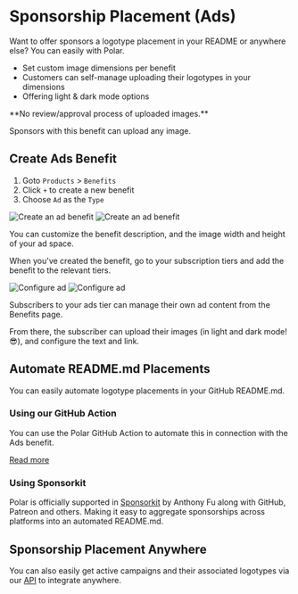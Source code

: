 
# Sponsorship Placement (Ads)

Want to offer sponsors a logotype placement in your README or anywhere else? You can easily with Polar.
- Set custom image dimensions per benefit
- Customers can self-manage uploading their logotypes in your dimensions
- Offering light & dark mode options

<BrowserCallout type="NOTE">
**No review/approval process of uploaded images.**

Sponsors with this benefit can upload any image.
</BrowserCallout>

## Create Ads Benefit

1. Goto `Products` > `Benefits`
2. Click `+` to create a new benefit
3. Choose `Ad` as the `Type`

![Create an ad benefit](./create-benefit.dark.png)
![Create an ad benefit](./create-benefit.light.png)

You can customize the benefit description, and the image width and height of your ad space.

When you've created the benefit, go to your subscription tiers and add the benefit to the relevant tiers.

![Configure ad](./configure-ad.dark.png)
![Configure ad](./configure-ad.light.png)

Subscribers to your ads tier can manage their own ad content from the Benefits page.

From there, the subscriber can upload their images (in light and dark mode! 😎), and configure the text and link.

## Automate README.md Placements

You can easily automate logotype placements in your GitHub README.md.

### Using our GitHub Action

You can use the Polar GitHub Action to automate this in connection with the Ads benefit.

[<p className="text-xl text-center">Read more</p>](https://github.com/polarsource/actions?tab=readme-ov-file#polarsourceactionsads)

### Using Sponsorkit

Polar is officially supported in [Sponsorkit](https://github.com/antfu-collective/sponsorkit) by Anthony Fu along with GitHub, Patreon and others. Making it easy to aggregate sponsorships across platforms into an automated README.md.

## Sponsorship Placement Anywhere

You can also easily get active campaigns and their associated logotypes via our [API](/docs/api/v1/advertisements/get) to integrate anywhere.

